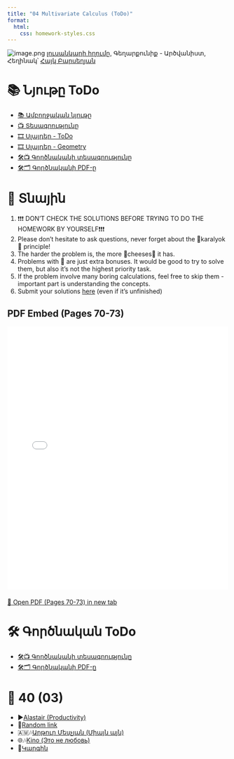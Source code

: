 ```yaml
---
title: "04 Multivariate Calculus (ToDo)"
format:
  html:
    css: homework-styles.css
---
```


<script src="homework-scripts.js"></script>

<!-- 
[image.png](../background_photos/)
[լուս5. Verify the rank-nullity theorem: $\dim(\text{domain}) = \text{rank}(T) + \dim(\text{kernel}(T))$.



# 🛠️ Գործնականնկարի հղումը](https://unsplash.com/photos/a-tall-building-with-lots-of-windows-and-balconies-AowELlZmpZM), Հեղինակ՝ [Gor Davtyan](https://unsplash.com/@gor918) -->

![image.png](../background_photos/math_04_star_trails.jpg.jpg)
[լուսանկարի հղումը](https://www.facebook.com/photo.php?fbid=385380060260805&set=pb.100063664417627.-2207520000&type=3), Գեղարքունիք - Արծվանիստ, Հեղինակ՝ [Հայկ Բարսեղյան](https://www.facebook.com/k3stalker)

      

# 📚 Նյութը ToDo

- [📚 Ամբողջական նյութը]()
- [📺 Տեսագրությունը]()
- [🎞️ Սլայդեր - ToDo](Lectures/L01_Vectors.pdf)
- [🎞️ Սլայդեր - Geometry](Lectures/L02_Geometry_of_Vectors__Matrices.pdf)
- [🛠️📺 Գործնականի տեսագրությունը](https://youtu.be/vectors_practical)
- [🛠️🗂️ Գործնականի PDF-ը](Homeworks/hw_01_vectors.pdf)
  


# 🏡 Տնային

::: {.callout-note collapse="false"}
1. ❗❗❗ DON'T CHECK THE SOLUTIONS BEFORE TRYING TO DO THE HOMEWORK BY YOURSELF❗❗❗
2. Please don't hesitate to ask questions, never forget about the 🍊karalyok🍊 principle!
3. The harder the problem is, the more 🧀cheeses🧀 it has.
4. Problems with 🎁 are just extra bonuses. It would be good to try to solve them, but also it's not the highest priority task.
5. If the problem involve many boring calculations, feel free to skip them - important part is understanding the concepts.
6. Submit your solutions [here](https://forms.gle/CFEvNqFiTSsDLiFc6) (even if it's unfinished)
:::

## PDF Embed (Pages 70-73)

<iframe src="Lectures/Կարճ մաթեմ մեքենայական ուսուցման համար.pdf#page=70" width="100%" height="600" style="border: none;"></iframe>

<div style="margin-top: 20px;">
<a href="Lectures/Կարճ մաթեմ մեքենայական ուսուցման համար.pdf#page=70" target="_blank">📖 Open PDF (Pages 70-73) in new tab</a>
</div>

# 🛠️ Գործնական ToDo
- [🛠️📺 Գործնականի տեսագրությունը]()
- [🛠️🗂️ Գործնականի PDF-ը]()

# 🎲 40 (03)
- ▶️[Alastair (Productivity)](https://www.youtube.com/watch?v=O-FjKhkDnuc)
- 🔗[Random link](https://youtube.com/shorts/2sphKXkgzqE?si=kBF1FlNNsGL1HHY4)
- 🇦🇲🎶[Արթուր Մեսչյան (Միայն այն)](https://www.youtube.com/watch?v=_SdOtS4s5fE)
- 🌐🎶[Kino (Это не любовь)](https://www.youtube.com/watch?v=QHORvGS3BDI)
- 🤌[Կարգին](https://youtu.be/Fyc5VWnAMog)